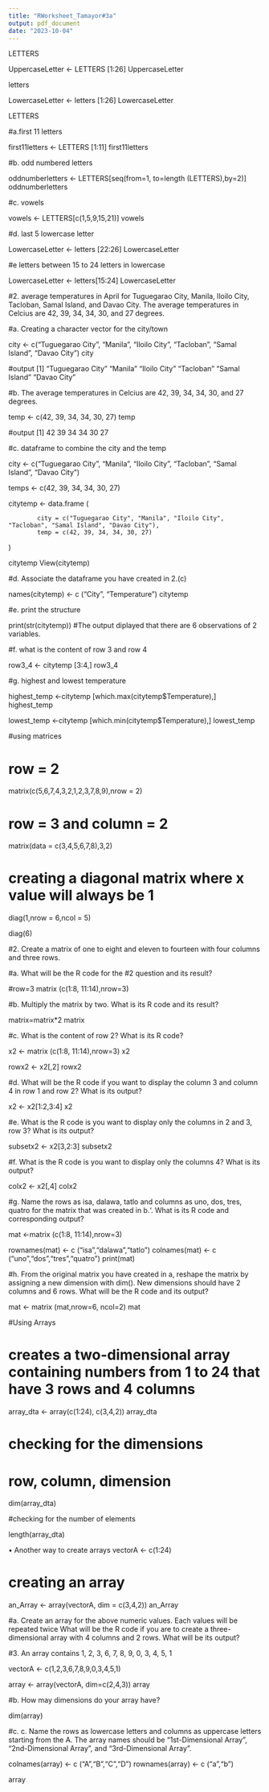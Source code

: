 ```yaml
---
title: "RWorksheet_Tamayor#3a"
output: pdf_document
date: "2023-10-04"
---
```









LETTERS

UppercaseLetter <- LETTERS [1:26]
UppercaseLetter

letters

LowercaseLetter <- letters [1:26]
LowercaseLetter

LETTERS

#a.first 11 letters

first11letters <- LETTERS [1:11]
first11letters

#b. odd numbered letters

oddnumberletters <- LETTERS[seq(from=1, to=length (LETTERS),by=2)]
oddnumberletters

#c. vowels

vowels <- LETTERS[c(1,5,9,15,21)]
vowels

#d. last 5 lowercase letter

LowercaseLetter <- letters [22:26]
LowercaseLetter

#e letters between 15 to 24 letters in lowercase

LowercaseLetter <- letters[15:24]
LowercaseLetter

#2. average temperatures in April for Tuguegarao City, Manila, Iloilo City, Tacloban, Samal Island, and Davao City. The average temperatures in Celcius are 42, 39, 34, 34, 30, and 27 degrees.

#a. Creating a character vector for the city/town

city <- c("Tuguegarao City", "Manila", "Iloilo City", "Tacloban", "Samal Island", "Davao City")
city

#output
[1] "Tuguegarao City" "Manila" "Iloilo City" "Tacloban" "Samal Island" "Davao City"

#b. The average temperatures in Celcius are 42, 39, 34, 34, 30, and 27 degrees.

temp <- c(42, 39, 34, 34, 30, 27)
temp

#output
[1] 42 39 34 34 30 27

#c. dataframe to combine the city and the temp 

city <- c("Tuguegarao City", "Manila", "Iloilo City", "Tacloban", "Samal Island", "Davao City")

temps <- c(42, 39, 34, 34, 30, 27)

citytemp <- data.frame (
  
            city = c("Tuguegarao City", "Manila", "Iloilo City", "Tacloban", "Samal Island", "Davao City"),
            temp = c(42, 39, 34, 34, 30, 27)
)

citytemp
View(citytemp)

#d. Associate the dataframe you have created in 2.(c)


names(citytemp) <- c ("City", "Temperature")
citytemp

#e. print the structure

print(str(citytemp))
#The output diplayed that there are 6 observations of 2 variables.

#f. what is the content of row 3 and row 4

row3_4 <- citytemp [3:4,]
row3_4


#g.  highest and lowest temperature

highest_temp <-citytemp [which.max(citytemp$Temperature),]
highest_temp


lowest_temp <-citytemp [which.min(citytemp$Temperature),]
lowest_temp


#using matrices

# row = 2
matrix(c(5,6,7,4,3,2,1,2,3,7,8,9),nrow = 2)

# row = 3 and column = 2
matrix(data = c(3,4,5,6,7,8),3,2)

# creating a diagonal matrix where x value will always be 1
diag(1,nrow = 6,ncol = 5)

diag(6)



#2. Create a matrix of one to eight and eleven to fourteen with four columns and three rows.

#a. What will be the R code for the #2 question and its result?

#row=3
matrix (c(1:8, 11:14),nrow=3)

#b. Multiply the matrix by two. What is its R code and its result?


matrix=matrix*2
matrix

#c. What is the content of row 2? What is its R code?

x2 <- matrix (c(1:8, 11:14),nrow=3)
x2


rowx2 <- x2[,2]
rowx2

#d. What will be the R code if you want to display the column 3 and column 4 in row 1 and row 2? What is its output?

x2 <- x2[1:2,3:4]
x2

#e. What is the R code is you want to display only the columns in 2 and 3, row 3? What is its output?

subsetx2 <- x2[3,2:3]
subsetx2


#f. What is the R code is you want to display only the columns 4? What is its output?

colx2 <- x2[,4]
colx2


#g. Name the rows as isa, dalawa, tatlo and columns as uno, dos, tres, quatro for the matrix that was created in b.‘. What is its R code and corresponding output?


mat <-matrix (c(1:8, 11:14),nrow=3)

rownames(mat) <- c ("isa","dalawa","tatlo")
colnames(mat) <- c ("uno","dos","tres","quatro")
print(mat)

#h. From the original matrix you have created in a, reshape the matrix by assigning a new dimension with dim(). New dimensions should have 2 columns and 6 rows. What will be the R code and its output?


mat <- matrix (mat,nrow=6, ncol=2)
mat


#Using Arrays

# creates a two-dimensional array containing numbers from 1 to 24 that have 3 rows and 4 columns

array_dta <- array(c(1:24), c(3,4,2))
array_dta


# checking for the dimensions
# row, column, dimension

dim(array_dta)

#checking for the number of elements

length(array_dta)

• Another way to create arrays
vectorA <- c(1:24)

# creating an array

an_Array <- array(vectorA, dim = c(3,4,2))
an_Array



#a. Create an array for the above numeric values. Each values will be repeated twice What will be the R code if you are to create a three-dimensional array with 4 columns and 2 rows. What will be its output?

#3. An array contains 1, 2, 3, 6, 7, 8, 9, 0, 3, 4, 5, 1

vectorA <- c(1,2,3,6,7,8,9,0,3,4,5,1)

array <- array(vectorA, dim=c(2,4,3))
array

#b. How may dimensions do your array have?

dim(array)

#c. c. Name the rows as lowercase letters and columns as uppercase letters starting from the A. The array names should be “1st-Dimensional Array”, “2nd-Dimensional Array”, and “3rd-Dimensional Array”.

colnames(array) <- c ("A","B","C","D")
rownames(array) <- c ("a","b")

array




